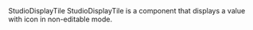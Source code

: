 
<Meta of={StudioDisplayTileStories} />

<Heading level={1} size='small'>
  StudioDisplayTile
</Heading>
<Paragraph>
  StudioDisplayTile is a component that displays a value with icon in non-editable mode.
</Paragraph>

<Canvas of={StudioDisplayTileStories.Preview} />
